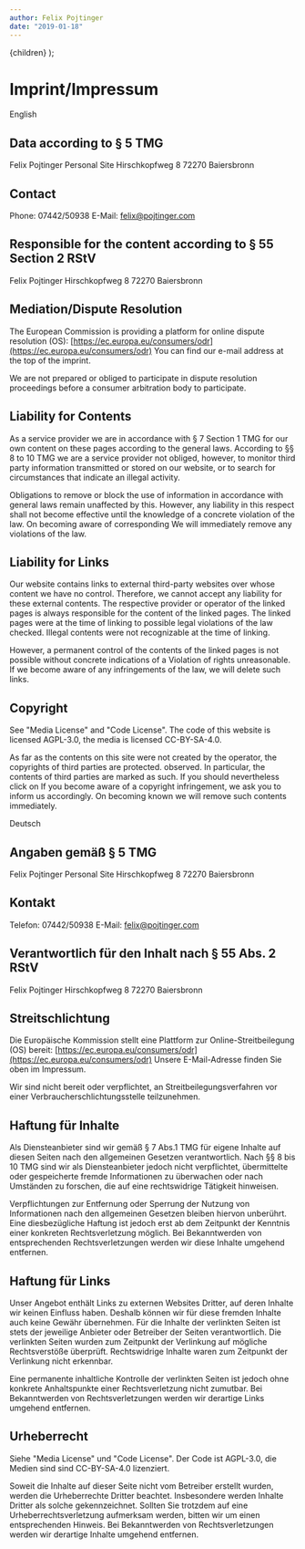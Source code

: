 ```yaml
---
author: Felix Pojtinger
date: "2019-01-18"
---
```



  <Base head={imprint.head} background={imprint.background} segment>
    {children}
  </Base>
);

# Imprint/Impressum

<Divider horizontal inverted={common.dark()}>
  <Flag name="us" /> English
</Divider>

## Data according to § 5 TMG

Felix Pojtinger
Personal Site
Hirschkopfweg 8
72270 Baiersbronn

## Contact

Phone: 07442/50938
E-Mail: felix@pojtinger.com

## Responsible for the content according to § 55 Section 2 RStV

Felix Pojtinger
Hirschkopfweg 8
72270 Baiersbronn

## Mediation/Dispute Resolution

The European Commission is providing a platform for online dispute resolution (OS): [https://ec.europa.eu/consumers/odr](https://ec.europa.eu/consumers/odr)
You can find our e-mail address at the top of the imprint.

We are not prepared or obliged to participate in dispute resolution proceedings before a consumer arbitration body to participate.

## Liability for Contents

As a service provider we are in accordance with § 7 Section 1 TMG for our own content on these pages according to the general laws. According to §§ 8 to 10 TMG we are a service provider not obliged, however, to monitor third party information transmitted or stored on our website, or to search for circumstances that indicate an illegal activity.

Obligations to remove or block the use of information in accordance with general laws remain unaffected by this. However, any liability in this respect shall not become effective until the knowledge of a concrete violation of the law. On becoming aware of corresponding We will immediately remove any violations of the law.

## Liability for Links

Our website contains links to external third-party websites over whose content we have no control. Therefore, we cannot accept any liability for these external contents. The respective provider or operator of the linked pages is always responsible for the content of the linked pages. The linked pages were at the time of linking to possible legal violations of the law checked. Illegal contents were not recognizable at the time of linking.

However, a permanent control of the contents of the linked pages is not possible without concrete indications of a Violation of rights unreasonable. If we become aware of any infringements of the law, we will delete such links.

## Copyright

See "Media License" and "Code License". The code of this website is licensed AGPL-3.0, the media is licensed CC-BY-SA-4.0.

As far as the contents on this site were not created by the operator, the copyrights of third parties are protected. observed. In particular, the contents of third parties are marked as such. If you should nevertheless click on If you become aware of a copyright infringement, we ask you to inform us accordingly. On becoming known we will remove such contents immediately.

<Divider horizontal inverted={common.dark()}>
  <Flag name="de" /> Deutsch
</Divider>

## Angaben gemäß § 5 TMG

Felix Pojtinger
Personal Site
Hirschkopfweg 8
72270 Baiersbronn

## Kontakt

Telefon: 07442/50938
E-Mail: felix@pojtinger.com

## Verantwortlich für den Inhalt nach § 55 Abs. 2 RStV

Felix Pojtinger
Hirschkopfweg 8
72270 Baiersbronn

## Streitschlichtung

Die Europäische Kommission stellt eine Plattform zur Online-Streitbeilegung (OS) bereit: [https://ec.europa.eu/consumers/odr](https://ec.europa.eu/consumers/odr)
Unsere E-Mail-Adresse finden Sie oben im Impressum.

Wir sind nicht bereit oder verpflichtet, an Streitbeilegungsverfahren vor einer Verbraucherschlichtungsstelle teilzunehmen.

## Haftung für Inhalte

Als Diensteanbieter sind wir gemäß § 7 Abs.1 TMG für eigene Inhalte auf diesen Seiten nach den allgemeinen Gesetzen verantwortlich. Nach §§ 8 bis 10 TMG sind wir als Diensteanbieter jedoch nicht verpflichtet, übermittelte oder gespeicherte fremde Informationen zu überwachen oder nach Umständen zu forschen, die auf eine rechtswidrige Tätigkeit hinweisen.

Verpflichtungen zur Entfernung oder Sperrung der Nutzung von Informationen nach den allgemeinen Gesetzen bleiben hiervon unberührt. Eine diesbezügliche Haftung ist jedoch erst ab dem Zeitpunkt der Kenntnis einer konkreten Rechtsverletzung möglich. Bei Bekanntwerden von entsprechenden Rechtsverletzungen werden wir diese Inhalte umgehend entfernen.

## Haftung für Links

Unser Angebot enthält Links zu externen Websites Dritter, auf deren Inhalte wir keinen Einfluss haben. Deshalb können wir für diese fremden Inhalte auch keine Gewähr übernehmen. Für die Inhalte der verlinkten Seiten ist stets der jeweilige Anbieter oder Betreiber der Seiten verantwortlich. Die verlinkten Seiten wurden zum Zeitpunkt der Verlinkung auf mögliche Rechtsverstöße überprüft. Rechtswidrige Inhalte waren zum Zeitpunkt der Verlinkung nicht erkennbar.

Eine permanente inhaltliche Kontrolle der verlinkten Seiten ist jedoch ohne konkrete Anhaltspunkte einer Rechtsverletzung nicht zumutbar. Bei Bekanntwerden von Rechtsverletzungen werden wir derartige Links umgehend entfernen.

## Urheberrecht

Siehe "Media License" und "Code License". Der Code ist AGPL-3.0, die Medien sind sind CC-BY-SA-4.0 lizenziert.

Soweit die Inhalte auf dieser Seite nicht vom Betreiber erstellt wurden, werden die Urheberrechte Dritter beachtet. Insbesondere werden Inhalte Dritter als solche gekennzeichnet. Sollten Sie trotzdem auf eine Urheberrechtsverletzung aufmerksam werden, bitten wir um einen entsprechenden Hinweis. Bei Bekanntwerden von Rechtsverletzungen werden wir derartige Inhalte umgehend entfernen.
